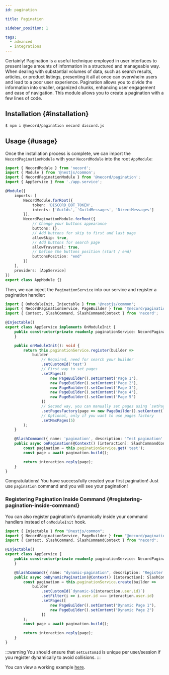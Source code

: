```yaml
---
id: pagination

title: Pagination

sidebar_position: 1

tags:
  - advanced
  - integrations
---
```


Certainly! Pagination is a useful technique employed in user interfaces to present large amounts of information in a structured and
manageable way. When dealing with substantial volumes of data, such as search results, articles, or product listings, presenting it all at
once can overwhelm users and lead to a poor user experience. Pagination allows you to divide the information into smaller, organized chunks,
enhancing user engagement and ease of navigation. This module allows you to create a pagination with a few lines of code.

## Installation {#installation}

```bash npm2yarn
$ npm i @necord/pagination necord discord.js
```

## Usage {#usage}

Once the installation process is complete, we can import the `NecordPaginationModule` with your `NecordModule` into the root `AppModule`:

```typescript
import { NecordModule } from 'necord';
import { Module } from '@nestjs/common';
import { NecordPaginationModule } from '@necord/pagination';
import { AppService } from './app.service';

@Module({
    imports: [
        NecordModule.forRoot({
            token: 'DISCORD_BOT_TOKEN',
            intents: ['Guilds', 'GuildMessages', 'DirectMessages']
        }),
        NecordPaginationModule.forRoot({
            // Change your buttons appearance
            buttons: {},
            // Add buttons for skip to first and last page
            allowSkip: true,
            // Add buttons for search page
            allowTraversal: true,
            // Define the buttons position (start / end)
            buttonsPosition: "end"
        })
    ],
    providers: [AppService]
})
export class AppModule {}
```

Then, we can inject the `PaginationService` into our service and register a pagination handler:

```typescript
import { OnModuleInit, Injectable } from '@nestjs/common';
import { NecordPaginationService, PageBuilder } from '@necord/pagination';
import { Context, SlashCommand, SlashCommandContext } from 'necord';

@Injectable()
export class AppService implements OnModuleInit {
    public constructor(private readonly paginationService: NecordPaginationService) {
    }

    public onModuleInit(): void {
        return this.paginationService.register(builder =>
            builder
                // Required, need for search your builder
                .setCustomId('test')
                // First way to set pages
                .setPages([
                    new PageBuilder().setContent('Page 1'),
                    new PageBuilder().setContent('Page 2'),
                    new PageBuilder().setContent('Page 3'),
                    new PageBuilder().setContent('Page 4'),
                    new PageBuilder().setContent('Page 5')
                ])
                // Second way, you can manually set pages using `setPages` method
                .setPagesFactory(page => new PageBuilder().setContent(`Page ${page}`))
                // Optional, only if you want to use pages factory
                .setMaxPages(5)
        );
    }

    @SlashCommand({ name: 'pagination', description: 'Test pagination' })
    public async onPagination(@Context() [interaction]: SlashCommandContext) {
        const pagination = this.paginationService.get('test');
        const page = await pagination.build();

        return interaction.reply(page);
    }
}
```

Congratulations! You have successfully created your first pagination!
Just use `pagination` command and you will see your pagination!

### Registering Pagination Inside Command {#registering-pagination-inside-command}

You can also register pagination's dynamically inside your command handlers instead of `onModuleInit` hook.

```ts
import { Injectable } from "@nestjs/common";
import { NecordPaginationService, PageBuilder } from "@necord/pagination";
import { Context, SlashCommand, SlashCommandContext } from "necord";

@Injectable()
export class AppService {
    public constructor(private readonly paginationService: NecordPaginationService) {
    }

    @SlashCommand({ name: "dynamic-pagination", description: "Register pagination inside command" })
    public async onDynamicPagination(@Context() [interaction]: SlashCommandContext) {
        const pagination = this.paginationService.create(builder =>
            builder
                .setCustomId(`dynamic-${interaction.user.id}`)
                .setFilter(i => i.user.id === interaction.user.id)
                .setPages([
                    new PageBuilder().setContent("Dynamic Page 1"),
                    new PageBuilder().setContent("Dynamic Page 2")
                ])
        );
        const page = await pagination.build();

        return interaction.reply(page);
    }
}
```

:::warning
You should ensure that `setCustomId` is unique per user/session if you register dynamically to avoid collisions.
:::


You can view a working example [here](https://github.com/necordjs/examples/tree/master/06-pagination).
